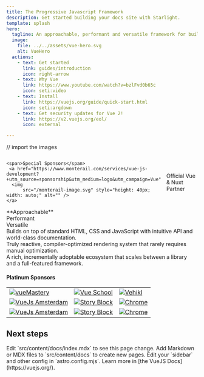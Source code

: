 ```yaml
---
title: The Progressive Javascript Framework
description: Get started building your docs site with Starlight.
template: splash
hero:
  tagline: An approachable, performant and versatile framework for building web user interfaces.!
  image:
    file: ../../assets/vue-hero.svg
    alt: VueHero
  actions:
    - text: Get started
      link: guides/introduction
      icon: right-arrow
    - text: Why Vue
      link: https://www.youtube.com/watch?v=bzlFvd0b65c
      icon: seti:video
    - text: Install
      link: https://vuejs.org/guide/quick-start.html
      icon: seti:argdown
    - text: Get security updates for Vue 2!
      link: https://v2.vuejs.org/eol/
      icon: external

---
```


// import the images

<div class="page-content">
  <div style="
    display: flex;
    justify-content: center;
    align-items: center;
    gap: 1rem; /* Equal spacing between all items */
    margin: 0 auto;
    max-width: 1000px; /* Adjust as needed */
  ">

    <span>Special Sponsors</span>
     <a href="https://www.monterail.com/services/vue-js-development?+utm_source=sponsorship&utm_medium=logo&utm_campaign=Vue">
      <img 
	      src="/monterail-image.svg" style="height: 40px; width: auto;" alt="" />
    </a>
   Official Vue & Nuxt Partner
 </div>


 <div class="grid-table">
    <div class="grid-header">
      <div>**Approachable**</div>
      <div>Performant</div>
      <div>Versatile</div>
   </div>

  <div class="grid-row">
    <div>Builds on top of standard HTML, CSS and JavaScript with intuitive API and world-class documentation.</div>
    <div>Truly reactive, compiler-optimized rendering system that rarely requires manual optimization.</div>
    <div>A rich, incrementally adoptable ecosystem that scales between a library and a full-featured framework.</div>
  </div>
 </div>

  #### Platinum Sponsors
  <table class="sponsor-table">
    <tr>
      <td><a href="https://www.vuemastery.com/" target="_blank" rel="noopener noreferrer"><img src="/vuemastery.jpeg" alt="vueMastery" /></a></td>
      <td><a href="https://vueschool.io/?utm_source=Vuejs.org&utm_medium=Banner&utm_campaign=Sponsored%20Banner&utm_content=V1" target="_blank" rel="noopener noreferrer"><img src="/vueschool.jpg" alt="Vue School" /></a></td>
      <td><a href="https://vehikl.com/" target="_blank" rel="noopener noreferrer"><img src="/vehikl.png" alt="Vehikl" /></a></td>
   </tr>

   <tr>
     <td><a href="https://vuejs.amsterdam/" target="_blank" rel="noopener noreferrer"><img src="/vuejsAmsterdam.jpeg" alt="VueJs Amsterdam" /></a></td>
     <td><a href="https://www.storyblok.com/" target="_blank" rel="noopener noreferrer"><img src="/storyBlock.png" alt="Story Block" /></a></td>
     <td><a href="https://opencollective.com/2021-frameworks-fund" target="_blank" rel="noopener noreferrer"><img src="/chrome.jpeg" alt="Chrome" /></a></td>
   </tr>

   <tr>
     <td><a href="https://vuejs.amsterdam/" target="_blank" rel="noopener noreferrer"><img src="/vuejsAmsterdam.jpeg" alt="VueJs Amsterdam" /></a></td>
     <td><a href="https://www.storyblok.com/" target="_blank" rel="noopener noreferrer"><img src="/storyBlock.png" alt="Story Block" /></a></td>
     <td><a href="https://opencollective.com/2021-frameworks-fund" target="_blank" rel="noopener noreferrer"><img src="/chrome.jpeg" alt="Chrome" /></a></td>
   </tr>
 </table>
</div>

<style>{`
  .grid-table {
    display: grid;
    width: min(80%, 800px);
    margin: auto;
    background: white;
    border-radius: 8px;
    overflow: hidden;
    /* Remove all internal spacing control */
    gap: 0; /* Eliminates gap between header and rows */
  }
  .grid-header, .grid-row {
    display: grid;
    grid-template-columns: repeat(3, 1fr);
    /* Add border instead of margin for separation */
    border-bottom: 1px solid #f0f0f0;
  }
  .grid-header > div {
    padding: 12px 16px; /* Consistent padding with rows */
    background: white;
    font-weight: 600;
    color: rgb(1, 5, 11);
    text-align: left;
    font-size: 1.2rem; /* Increased font size for headers */

    /* Remove margin causing extra space */
    margin: 0;
  }
  .grid-row > div {
    padding: 12px 16px; /* Match header padding */
    background: white;
    text-align: left;
  }

  .sponsor-table {
    width: min(50%, 500px); /* Adjust width as needed */
    margin: 1rem auto; /* Center the table horizontally */
    border-collapse: collapse;
    background: #d7fadd
  }
  .sponsor-table td {
    text-align: center; /* Center images in table cells */
    padding: 1rem; /* Add padding for better spacing */
    border: 1px solid #e0e0e0; /* Subtle border */
  }
  /* Add styles for table images */
  .sponsor-table img {
    width: 300px; /* Adjust this value as needed */
    height: 80px; /* Maintains aspect ratio */
    align: center;
    display: block;
    margin: 0 auto; /* Center images in table cells */
  }
`}</style>

## Next steps

<CardGrid stagger>
  <Card title="Update content" icon="pencil">
    Edit `src/content/docs/index.mdx` to see this page change.
  </Card>
  <Card title="Add new content" icon="add-document">
    Add Markdown or MDX files to `src/content/docs` to create new pages.
  </Card>
  <Card title="Configure your site" icon="setting">
    Edit your `sidebar` and other config in `astro.config.mjs`.
  </Card>
  <Card title="Read the docs" icon="open-book">
    Learn more in [the VueJS Docs](https://vuejs.org/).
  </Card>
</CardGrid>
